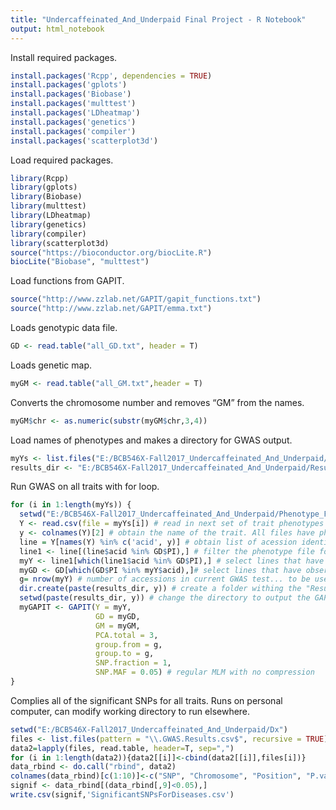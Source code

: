 ```yaml
---
title: "Undercaffeinated_And_Underpaid Final Project - R Notebook"
output: html_notebook
---
```

Install required packages.
```r
install.packages('Rcpp', dependencies = TRUE)
install.packages('gplots')
install.packages('Biobase')
install.packages('multtest')
install.packages('LDheatmap')
install.packages('genetics')
install.packages('compiler')
install.packages('scatterplot3d')
```
Load required packages.
```r
library(Rcpp)
library(gplots)
library(Biobase)
library(multtest)
library(LDheatmap)
library(genetics)
library(compiler)
library(scatterplot3d)
source("https://bioconductor.org/biocLite.R")
biocLite("Biobase", "multtest")
```
Load functions from GAPIT.
```r
source("http://www.zzlab.net/GAPIT/gapit_functions.txt")
source("http://www.zzlab.net/GAPIT/emma.txt")
```
Loads genotypic data file.
```r
GD <- read.table("all_GD.txt", header = T) 
```
Loads genetic map.
```r
myGM <- read.table("all_GM.txt",header = T)
```
Converts the chromosome number and removes "GM" from the names.
```r
myGM$chr <- as.numeric(substr(myGM$chr,3,4))
```
Load names of phenotypes and makes a directory for GWAS output.
```r
myYs <- list.files("E:/BCB546X-Fall2017_Undercaffeinated_And_Underpaid/Phenotype_Files/") 
results_dir <- "E:/BCB546X-Fall2017_Undercaffeinated_And_Underpaid/Results/"
```
Run GWAS on all traits with for loop.
```r
for (i in 1:length(myYs)) {
  setwd("E:/BCB546X-Fall2017_Undercaffeinated_And_Underpaid/Phenotype_Files/") # set directory where the phenotype files are located
  Y <- read.csv(file = myYs[i]) # read in next set of trait phenotypes
  y <- colnames(Y)[2] # obtain the name of the trait. All files have phenotypes in second column (starting from 1, not 0)
  line = Y[names(Y) %in% c('acid', y)] # obtain list of acession identifiers found in the phenotype file
  line1 <- line[(line$acid %in% GD$PI),] # filter the phenotype file for only accessions that have been genotyped (those in genotype file)
  myY <- line1[which(line1$acid %in% GD$PI),] # select lines that have been genotyped
  myGD <- GD[which(GD$PI %in% myY$acid),]# select lines that have observations available
  g= nrow(myY) # number of accessions in current GWAS test... to be used as an argument in the "GAPIT" function
  dir.create(paste(results_dir, y)) # create a folder withing the "Results" directory to store the output of the GWAS test
  setwd(paste(results_dir, y)) # change the directory to output the GAPIT results into the folder just created
  myGAPIT <- GAPIT(Y = myY, 
                   GD = myGD, 
                   GM = myGM, 
                   PCA.total = 3, 
                   group.from = g, 
                   group.to = g,
                   SNP.fraction = 1, 
                   SNP.MAF = 0.05) # regular MLM with no compression
}
```
Complies all of the significant SNPs for all traits.  Runs on personal computer, can modify working directory to run elsewhere.
```r
setwd("E:/BCB546X-Fall2017_Undercaffeinated_And_Underpaid/Dx")
files <- list.files(pattern = "\\.GWAS.Results.csv$", recursive = TRUE)
data2=lapply(files, read.table, header=T, sep=",")
for (i in 1:length(data2)){data2[[i]]<-cbind(data2[[i]],files[i])}
data_rbind <- do.call("rbind", data2) 
colnames(data_rbind)[c(1:10)]<-c("SNP", "Chromosome", "Position", "P.value", "maf", "nobs", "Rsquare.of.Model.without.SNP", "Rsquare.of.Model.with.SNP", "`FDR_Adjusted_P-values`","file.name")
signif <- data_rbind[(data_rbind[,9]<0.05),]
write.csv(signif,'SignificantSNPsForDiseases.csv')
```





